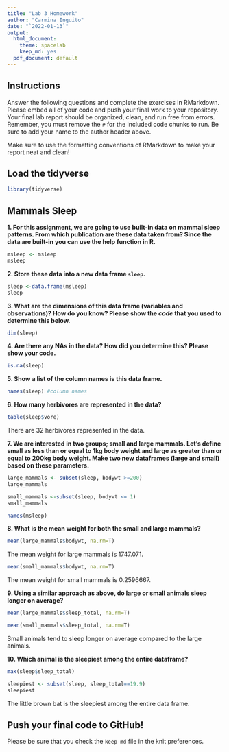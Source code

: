 ```yaml
---
title: "Lab 3 Homework"
author: "Carmina Inguito"
date: "`2022-01-13`"
output:
  html_document: 
    theme: spacelab
    keep_md: yes
  pdf_document: default
---
```


## Instructions
Answer the following questions and complete the exercises in RMarkdown. Please embed all of your code and push your final work to your repository. Your final lab report should be organized, clean, and run free from errors. Remember, you must remove the `#` for the included code chunks to run. Be sure to add your name to the author header above.  

Make sure to use the formatting conventions of RMarkdown to make your report neat and clean!  

## Load the tidyverse
```r
library(tidyverse)
```

## Mammals Sleep
**1. For this assignment, we are going to use built-in data on mammal sleep patterns. From which publication are these data taken from? Since the data are built-in you can use the help function in R.**
```r
msleep <- msleep
msleep
```

**2. Store these data into a new data frame `sleep`.**
```r
sleep <-data.frame(msleep)
sleep
```


**3. What are the dimensions of this data frame (variables and observations)? How do you know? Please show the *code* that you used to determine this below.**
```r
dim(sleep)
```

**4. Are there any NAs in the data? How did you determine this? Please show your code.** 
```r
is.na(sleep)
```

**5. Show a list of the column names is this data frame.**
```r
names(sleep) #column names
```

**6. How many herbivores are represented in the data?**
```r
table(sleep$vore)
```
There are 32 herbivores represented in the data.

**7. We are interested in two groups; small and large mammals. Let's define small as less than or equal to 1kg body weight and large as greater than or equal to 200kg body weight. Make two new dataframes (large and small) based on these parameters.**
```r
large_mammals <- subset(sleep, bodywt >=200)
large_mammals
```
```r
small_mammals <-subset(sleep, bodywt <= 1)
small_mammals
```
```r
names(msleep)
```

**8. What is the mean weight for both the small and large mammals?**
```r
mean(large_mammals$bodywt, na.rm=T)
```
The mean weight for large mammals is 1747.071.

```r
mean(small_mammals$bodywt, na.rm=T)
```
The mean weight for small mammals is 0.2596667.

**9. Using a similar approach as above, do large or small animals sleep longer on average?**  
```r
mean(large_mammals$sleep_total, na.rm=T) 
```

```r
mean(small_mammals$sleep_total, na.rm=T)
```
Small animals tend to sleep longer on average compared to the large animals. 

**10. Which animal is the sleepiest among the entire dataframe?**
```r
max(sleep$sleep_total)
```

```r
sleepiest <- subset(sleep, sleep_total==19.9)
sleepiest
```
The little brown bat is the sleepiest among the entire data frame.

## Push your final code to GitHub!
Please be sure that you check the `keep md` file in the knit preferences.   